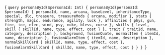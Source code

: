 

<CodeBlock language="jsx" title="QUERY" showLineNumbers>{
`query personaById($personaId: Int) {
  personaById(personaId: $personaId) {
    personaId,
    name,
    arcana,
    baseLevel,
    inheritanceType,
    special,
    dlc,
    treasure,
    treasureMods {
      arcana,
      modifier
    },
    stats {
      strength,
      magic,
      endurance,
      agility,
      luck
    },
    affinities {
      phys,
      gun,
      fire,
      ice,
      elec,
      wind,
      psy,
      nuke,
      bless,
      curse
    },
    skills {
      level,
      skill {
        skillId,
        name,
        type,
        effect,
        cost
      }
    },
    trait {
      traitId,
      name,
      category,
      description
    },
    background,
    fusionQuote,
    normalItem {
      itemId,
      name,
      description
    },
    fusionAlarmItem {
      itemId,
      name,
      description
    },
    normalSkillCard {
      skillId,
      name,
      type,
      effect,
      cost
    },
    fusionAlarmSkillCard {
      skillId,
      name,
      type,
      effect,
      cost
    }
  }
}
`}</CodeBlock>